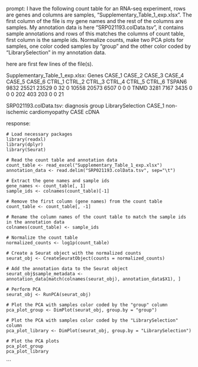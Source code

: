 prompt:
I have the following count table for an RNA-seq experiment, rows are genes and columns are samples, "Supplementary_Table_1_exp.xlsx". The first column of the file is my gene names and the rest of the columns are samples. My annotation data is here  "SRP021193.colData.tsv", it contains sample annotations and rows of this matches the columns of count table, first column is the sample ids. Normalize counts, make two PCA plots for samples, one color coded samples by "group" and the other color coded by "LibrarySelection" in my annotation data.

here are first few lines of the file(s).

Supplementary_Table_1_exp.xlsx:
Genes	CASE_1	CASE_2	CASE_3	CASE_4	CASE_5	CASE_6	CTRL_1	CTRL_2	CTRL_3	CTRL_4	CTRL_5	CTRL_6
TSPAN6	9832	25521	23529	0	32	0	10558	20573	6507	0	0	 0
TNMD	3281	 7167	 3435	0	 0	0	  202	  403	 203	0	0	21


SRP021193.colData.tsv:
	diagnosis	group	LibrarySelection
CASE_1	non-ischemic cardiomyopathy	CASE	cDNA


response:
```
# Load necessary packages
library(readxl)
library(dplyr)
library(Seurat)

# Read the count table and annotation data
count_table <- read_excel("Supplementary_Table_1_exp.xlsx")
annotation_data <- read.delim("SRP021193.colData.tsv", sep="\t")

# Extract the gene names and sample ids
gene_names <- count_table[, 1]
sample_ids <- colnames(count_table)[-1]

# Remove the first column (gene names) from the count table
count_table <- count_table[, -1]

# Rename the column names of the count table to match the sample ids in the annotation data
colnames(count_table) <- sample_ids

# Normalize the count table
normalized_counts <- log1p(count_table)

# Create a Seurat object with the normalized counts
seurat_obj <- CreateSeuratObject(counts = normalized_counts)

# Add the annotation data to the Seurat object
seurat_obj$sample_metadata <- annotation_data[match(colnames(seurat_obj), annotation_data$X1), ] 

# Perform PCA
seurat_obj <- RunPCA(seurat_obj)

# Plot the PCA with samples color coded by the "group" column
pca_plot_group <- DimPlot(seurat_obj, group.by = "group")

# Plot the PCA with samples color coded by the "LibrarySelection" column
pca_plot_library <- DimPlot(seurat_obj, group.by = "LibrarySelection")

# Plot the PCA plots
pca_plot_group
pca_plot_library
```
```
